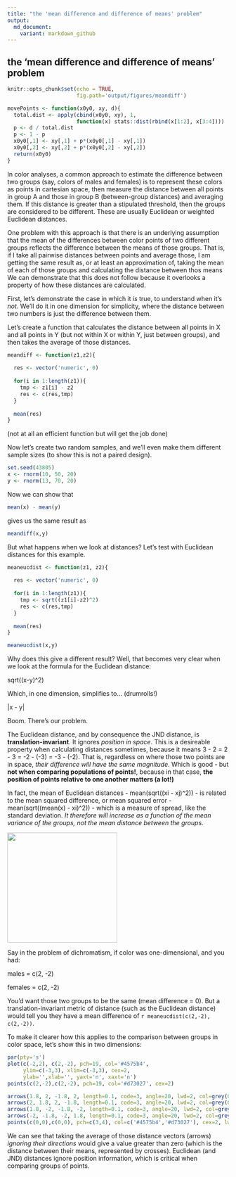```yaml
---
title: "the 'mean difference and difference of means' problem"
output:
  md_document:
    variant: markdown_github
---
```


## the 'mean difference and difference of means' problem

```r
knitr::opts_chunk$set(echo = TRUE,
                      fig.path='output/figures/meandiff')

movePoints <- function(x0y0, xy, d){
  total.dist <- apply(cbind(x0y0, xy), 1,
                      function(x) stats::dist(rbind(x[1:2], x[3:4])))
  p <- d / total.dist
  p <- 1 - p
  x0y0[,1] <- xy[,1] + p*(x0y0[,1] - xy[,1])
  x0y0[,2] <- xy[,2] + p*(x0y0[,2] - xy[,2])
  return(x0y0)
}


```

In color analyses, a common approach to estimate the difference between two groups (say, colors of males and females) is to represent these colors as points in cartesian space, then measure the distance between all points in group A and those in group B (between-group distances) and averaging them. If this distance is greater than a stipulated threshold, then the groups are considered to be different. These are usually Euclidean or weighted Euclidean distances.

One problem with this approach is that there is an underlying assumption that the mean of the differences between color points of two different groups reflects the difference between the means of those groups. That is, if I take all pairwise distances between points and average those, I am getting the same result as, or at least an approximation of, taking the mean of each of those groups and calculating the distance between thos means We can demonstrate that this does not follow because it overlooks a property of how these distances are calculated.

First, let's demonstrate the case in which it _is_ true, to understand when it's _not_. We'll do it in one dimension for simplicity, where the distance between two numbers is just the difference between them.

Let's create a function that calculates the distance between all points in X and all points in Y (but not within X or within Y, just between groups), and then takes the average of those distances.

```r
meandiff <- function(z1,z2){
  
  res <- vector('numeric', 0)
  
  for(i in 1:length(z1)){
    tmp <- z1[i] - z2
    res <- c(res,tmp)
  }
  
  mean(res)
}
```

(not at all an efficient function but will get the job done)

Now let's create two random samples, and we'll even make them different sample sizes (to show this is not a paired design).

```r
set.seed(43805)
x <- rnorm(10, 50, 20)
y <- rnorm(13, 70, 20)
```

Now we can show that

```r
mean(x) - mean(y)
```

gives us the same result as

```r
meandiff(x,y)
```

But what happens when we look at distances? Let's test with Euclidean distances for this example.

```r
meaneucdist <- function(z1, z2){
    
  res <- vector('numeric', 0)
  
  for(i in 1:length(z1)){
    tmp <- sqrt((z1[i]-z2)^2)
    res <- c(res,tmp)
  }
  
  mean(res)
}

meaneucdist(x,y)
```

Why does this give a different result? Well, that becomes very clear when we look at the formula for the Euclidean distance:

sqrt((x-y)^2)

Which, in one dimension, simplifies to... (drumrolls!)

|x - y|

Boom. There's our problem. 

The Euclidean distance, and by consequence the JND distance, is **translation-invariant**. It ignores _position in space_. This is a desireable property when calculating distances sometimes, because it means 3 - 2 = 2 - 3 = -2 - (-3) = -3 - (-2). That is, regardless on where those two points are in space, _their difference will have the same magnitude_. Which is good - but **not when comparing populations of points!**, because in that case, **the position of points relative to one another matters (a lot!)** 

In fact, the mean of Euclidean distances - mean(sqrt((xi - xj)^2)) - is related to the mean squared difference, or mean squared error - mean(sqrt((mean(x) - xi)^2)) - which is a measure of spread, like the standard deviation. _It therefore will increase as a function of the mean variance of the groups, not the mean distance between the groups_.

<img src="http://i.giphy.com/i6TQUuiT5hjSU.gif" width="250">

Say in the problem of dichromatism, if color was one-dimensional, and you had:

males = c(2, -2)

females = c(2, -2)

You'd want those two groups to be the same (mean difference = 0). But a translation-invariant metric of distance (such as the Euclidean distance) would tell you they have a mean difference of `r meaneucdist(c(2,-2), c(2,-2))`.

To make it clearer how this applies to the comparison between groups in color space, let's show this in two dimensions:
```r
par(pty='s')
plot(c(-2,2), c(2,-2), pch=19, col='#4575b4', 
     ylim=c(-3,3), xlim=c(-3,3), cex=2,
     ylab='',xlab='', yaxt='n', xaxt='n')
points(c(2,-2),c(2,-2), pch=19, col='#d73027', cex=2)

arrows(1.8, 2, -1.8, 2, length=0.1, code=3, angle=20, lwd=2, col=grey(0,0.8))
arrows(2, 1.8, 2, -1.8, length=0.1, code=3, angle=20, lwd=2, col=grey(0,0.8))
arrows(1.8, -2, -1.8, -2, length=0.1, code=3, angle=20, lwd=2, col=grey(0,0.8))
arrows(-2, -1.8, -2, 1.8, length=0.1, code=3, angle=20, lwd=2, col=grey(0,0.8))
points(c(0,0),c(0,0), pch=c(3,4), col=c('#4575b4','#d73027'), cex=2, lwd=2)
```

We can see that taking the average of those distance vectors (arrows) *ignoring their directions* would give a value greater than zero (which is the distance between their means, represented by crosses). Euclidean (and JND) distances ignore position information, which is critical when comparing groups of points.